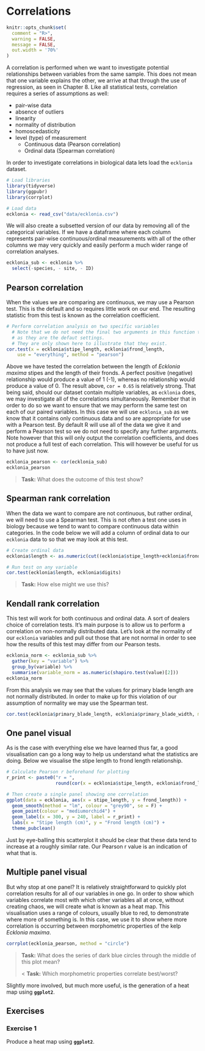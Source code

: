 # Correlations


```r
knitr::opts_chunk$set(
  comment = "R>", 
  warning = FALSE, 
  message = FALSE,
  out.width = '70%'
)
```

A correlation is performed when we want to investigate potential relationships between variables from the same sample. This does not mean that one variable explains the other, we arrive at that through the use of regression, as seen in Chapter 8. Like all statistical tests, correlation requires a series of assumptions as well:

* pair-wise data
* absence of outliers
* linearity
* normality of distribution
* homoscedasticity
* level (type) of measurement
  * Continuous data (Pearson correlation)
  * Ordinal data (Spearman correlation)

In order to investigate correlations in biological data lets load the `ecklonia` dataset.

```r
# Load libraries
library(tidyverse)
library(ggpubr)
library(corrplot)

# Load data
ecklonia <- read_csv("data/ecklonia.csv")
```

We will also create a subsetted version of our data by removing all of the categorical variables. If we have a dataframe where each column represents pair-wise continuous/ordinal measurements with all of the other columns we may very quickly and easily perform a much wider range of correlation analyses.

```r
ecklonia_sub <- ecklonia %>% 
  select(-species, - site, - ID)
```

## Pearson correlation

When the values we are comparing are continuous, we may use a Pearson test. This is the default and so requires little work on our end. The resulting statistic from this test is known as the correlation coefficient.

```r
# Perform correlation analysis on two specific variables
  # Note that we do not need the final two arguments in this function to be stated
  # as they are the defaut settings.
  # They are only shown here to illustrate that they exist.
cor.test(x = ecklonia$stipe_length, ecklonia$frond_length,
    use = "everything", method = "pearson")
```

Above we have tested the correlation between the length of _Ecklonia maxima_ stipes and the length of their fronds. A perfect positive (negative) relationship would produce a value of 1 (-1), whereas no relationship would produce a value of 0. The result above, `cor = 0.65` is relatively strong. That being said, should our dataset contain multiple variables, as `ecklonia` does, we may investigate all of the correlations simultaneously. Remember that in order to do so we want to ensure that we may perform the same test on each of our paired variables. In this case we will use `ecklonia_sub` as we know that it contains only continuous data and so are appropriate for use with a Pearson test. By default R will use all of the data we give it and perform a Pearson test so we do not need to specify any further arguments. Note however that this will only output the correlation coefficients, and does not produce a full test of each correlation. This will however be useful for us to have just now.

```r
ecklonia_pearson <- cor(ecklonia_sub)
ecklonia_pearson
```

> **Task:** What does the outcome of this test show?

## Spearman rank correlation

When the data we want to compare are not continuous, but rather ordinal, we will need to use a Spearman test. This is not often a test one uses in biology because we tend to want to compare continuous data within categories. In the code below we will add a column of ordinal data to our `ecklonia` data to so that we may look at this test.

```r
# Create ordinal data
ecklonia$length <- as.numeric(cut((ecklonia$stipe_length+ecklonia$frond_length), breaks = 3))

# Run test on any variable
cor.test(ecklonia$length, ecklonia$digits)
```

> **Task:** How else might we use this?

## Kendall rank correlation

This test will work for both continuous and ordinal data. A sort of dealers choice of correlation tests. It's main purpose is to allow us to perform a correlation on non-normally distributed data. Let's look at the normality of our `ecklonia` variables and pull out those that are not normal in order to see how the results of this test may differ from our Pearson tests.

```r
ecklonia_norm <- ecklonia_sub %>% 
  gather(key = "variable") %>% 
  group_by(variable) %>% 
  summarise(variable_norm = as.numeric(shapiro.test(value)[2]))
ecklonia_norm
```

From this analysis we may see that the values for primary blade length are not normally distributed. In order to make up for this violation of our assumption of normality we may use the Spearman test.

```r
cor.test(ecklonia$primary_blade_length, ecklonia$primary_blade_width, method = "kendall")
```

## One panel visual

As is the case with everything else we have learned thus far, a good visualisation can go a long way to help us understand what the statistics are doing. Below we visualise the stipe length to frond length relationship.

```r
# Calculate Pearson r beforehand for plotting
r_print <- paste0("r = ", 
                  round(cor(x = ecklonia$stipe_length, ecklonia$frond_length),2))

# Then create a single panel showing one correlation
ggplot(data = ecklonia, aes(x = stipe_length, y = frond_length)) +
  geom_smooth(method = "lm", colour = "grey90", se = F) +
  geom_point(colour = "mediumorchid4") +
  geom_label(x = 300, y = 240, label = r_print) +
  labs(x = "Stipe length (cm)", y = "Frond length (cm)") +
  theme_pubclean()
```

Just by eye-balling this scatterplot it should be clear that these data tend to increase at a roughly similar rate. Our Pearson r value is an indication of what that is.

## Multiple panel visual

But why stop at one panel? It is relatively straightforward to quickly plot correlation results for all of our variables in one go. In order to show which variables correlate most with which other variables all at once, without creating chaos, we will create what is known as a heat map. This visualisation uses a range of colours, usually blue to red, to demonstrate where more of something is. In this case, we use it to show where more correlation is occurring between morphometric properties of the kelp _Ecklonia maxima_.

```r
corrplot(ecklonia_pearson, method = "circle")
```

> **Task:** What does the series of dark blue circles through the middle of this plot mean?
>
< **Task:** Which morphometric properties correlate best/worst?

Slightly more involved, but much more useful, is the generation of a heat map using __`ggplot2`__.

## Exercises

### Exercise 1

Produce a heat map using __`ggplot2`__.
